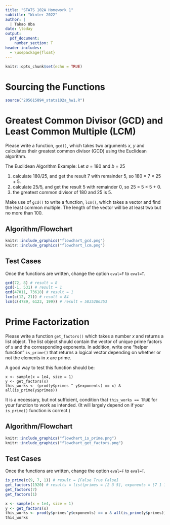 ```yaml
---
title: "STATS 102A Homework 1"
subtitle: "Winter 2022"
author: |
  | Takao Oba
date: \today
output:
  pdf_document:
    number_section: T
header-includes:
  - \usepackage{float} 
---
```


```r
knitr::opts_chunk$set(echo = TRUE)
```


# Sourcing the Functions

```r
source("205615894_stats102a_hw1.R")
```

# Greatest Common Divisor (GCD) and Least Common Multiple (LCM)

Please write a function, `gcd()`, which takes two arguments $x$, $y$ and calculates their greatest common divisor (GCD) using the Euclidean algorithm.

The Euclidean Algorithm Example: Let $a$ = 180 and $b$ = 25

1. calculate 180/25, and get the result 7 with remainder 5, so 180 = 7 $\times$ 25 + 5.
2. calculate 25/5, and get the result 5 with remainder 0, so 25 = 5 $\times$ 5 + 0.
3. the greatest common divisor of 180 and 25 is 5.

Make use of `gcd()` to write a function, `lcm()`, which takes a vector and find the least common multiple. The length of the vector will be at least two but no more than 100.

## Algorithm/Flowchart

```r
knitr::include_graphics("flowchart_gcd.png")
knitr::include_graphics("flowchart_lcm.png")
```


## Test Cases

Once the functions are written, change the option `eval=F` to `eval=T`.

```r
gcd(72, 8) # result = 8
gcd(-1, 531) # result = 1
gcd(47011, 73618) # result = 1
lcm(c(12, 21)) # result = 84
lcm(c(4789, 6123, 199)) # result = 5835286353
```

# Prime Factorization

Please write a function `get_factors()` which takes a number $x$ and returns a list object. The list object should contain the vector of unique prime factors of $x$ and the corresponding exponents. In addition, write one “helper function” `is_prime()` that returns a logical vector depending on whether or not the elements in $x$ are prime.

A good way to test this function should be:

```
x <- sample(x = 1e4, size = 1)
y <- get_factors(x)
this_works <- (prod(y$primes ^ y$exponents) == x) & all(is_prime(y$primes))
```

It is a necessary, but not sufficient, condition that `this_works == TRUE` for your function to work as intended. (It will largely depend on if your `is_prime()` function is correct.)

## Algorithm/Flowchart

```r
knitr::include_graphics("flowchart_is_prime.png")
knitr::include_graphics("flowchart_get_factors.png")
```


## Test Cases

Once the functions are written, change the option `eval=F` to `eval=T`. 

```r
is_prime(c(9, 7, 1)) # result = [False True False]
get_factors(1920) # results = list(primes = [2 3 5], exponents = [7 1 1])
get_factors(7)
get_factors(1)

x <- sample(x = 1e4, size = 1)
y <- get_factors(x)
this_works <- prod(y$primes^y$exponents) == x & all(is_prime(y$primes))
this_works
```

